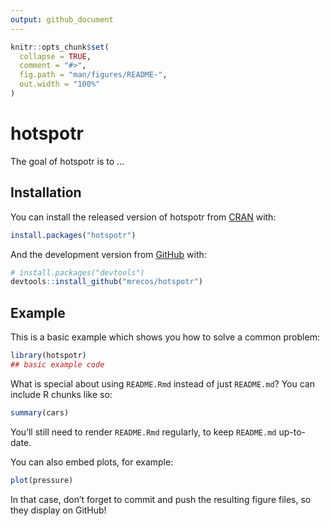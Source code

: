 ```yaml
---
output: github_document
---
```


<!-- README.md is generated from README.Rmd. Please edit that file -->

```r
knitr::opts_chunk$set(
  collapse = TRUE,
  comment = "#>",
  fig.path = "man/figures/README-",
  out.width = "100%"
)
```
# hotspotr

<!-- badges: start -->
<!-- badges: end -->

The goal of hotspotr is to ...

## Installation

You can install the released version of hotspotr from [CRAN](https://CRAN.R-project.org) with:

``` r
install.packages("hotspotr")
```

And the development version from [GitHub](https://github.com/) with:

``` r
# install.packages("devtools")
devtools::install_github("mrecos/hotspotr")
```
## Example

This is a basic example which shows you how to solve a common problem:

```r
library(hotspotr)
## basic example code
```

What is special about using `README.Rmd` instead of just `README.md`? You can include R chunks like so:

```r
summary(cars)
```

You'll still need to render `README.Rmd` regularly, to keep `README.md` up-to-date.

You can also embed plots, for example:

```r
plot(pressure)
```

In that case, don't forget to commit and push the resulting figure files, so they display on GitHub!
